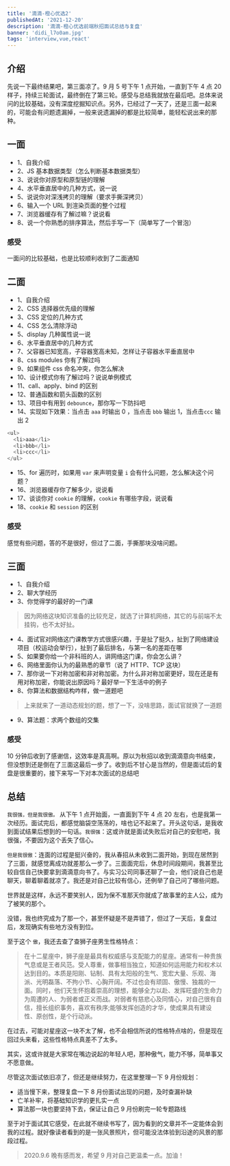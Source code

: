 ```yaml
---
title: '滴滴-橙心优选2'
publishedAt: '2021-12-20'
description: '滴滴-橙心优选前端秋招面试总结与复盘'
banner: 'didi_l7o0am.jpg'
tags: 'interview,vue,react'
---
```


## 介绍

先说一下最终结果吧，第三面凉了。9 月 5 号下午 1 点开始，一直到下午 4 点 20 样子，持续三轮面试，最终倒在了第三轮。感受与总结我就放在最后吧。总体来说问的比较基础，没有深度挖掘知识点。另外，已经过了一天了，还是三面一起来的，可能会有问题遗漏掉，一般来说遗漏掉的都是比较简单，能轻松说出来的那种。

## 一面

- 1、自我介绍
- 2、JS 基本数据类型（怎么判断基本数据类型）
- 3、说说你对原型和原型链的理解
- 4、水平垂直居中的几种方式，说一说
- 5、说说你对深浅拷贝的理解（要求手撕深拷贝）
- 6、输入一个 URL 到渲染页面的整个过程
- 7、浏览器缓存有了解过嘛？说说看
- 8、说一个你熟悉的排序算法，然后手写一下（简单写了一个冒泡）

### 感受

一面问的比较基础，也是比较顺利收到了二面通知

## 二面

- 1、自我介绍
- 2、CSS 选择器优先级的理解
- 3、CSS 定位的几种方式
- 4、CSS 怎么清除浮动
- 5、display 几种属性说一说
- 6、水平垂直居中的几种方式
- 7、父容器已知宽高，子容器宽高未知，怎样让子容器水平垂直居中
- 8、css modules 你有了解过吗
- 9、如果组件 css 命名冲突，你怎么解决
- 10、设计模式你有了解过吗？说说单例模式
- 11、call、apply、bind 的区别
- 12、普通函数和箭头函数的区别
- 13、项目中有用到 `debounce`，那你写一下防抖吧
- 14、实现如下效果：当点击 `aaa` 时输出 0 ，当点击 `bbb` 输出 1，当点击`ccc` 输出 2

```javascript
<ul>
  <li>aaa</li>
  <li>bbb</li>
  <li>ccc</li>
</ul>
```

- 15、for 遍历时，如果用 `var` 来声明变量 `i` 会有什么问题，怎么解决这个问题？
- 16、浏览器缓存你了解多少，说说看
- 17、谈谈你对 `cookie` 的理解，`cookie` 有哪些字段，说说看
- 18、`cookie` 和 `session` 的区别

### 感受

感觉有些问题，答的不是很好，但过了二面，手撕那块没啥问题。

## 三面

- 1、自我介绍
- 2、聊大学经历
- 3、你觉得学的最好的一门课

> 因为网络这块知识准备的比较充足，就选了计算机网络，其它的与前端不太挂钩，也不太好扯。

- 4、面试官对网络这门课教学方式很感兴趣，于是扯了挺久，扯到了网络建设项目（校运动会举行），扯到了最后排名，与第一名的差距在哪
- 5、如果要你给一个非科班的人，讲网络这门课，你会怎么讲？
- 6、网络里面你认为的最熟悉的章节（说了 HTTP、TCP 这块）
- 7、那你说一下对称加密和非对称加密。为什么非对称加密更好，现在还是有用对称加密，你能说出原因吗？最好举一下生活中的例子
- 8、你算法和数据结构咋样，做一道题吧

> 上来就来了一道动态规划的题，想了一下，没啥思路，面试官就换了一道题

- 9、算法题：求两个数组的交集

### 感受

10 分钟后收到了感谢信，这效率是真高啊。原以为秋招以收到滴滴意向书结束，但没想到还是倒在了三面这最后一步了。收到后不甘心是当然的，但是面试后的复盘是很重要的，接下来写一下对本次面试的总结吧

## 总结

`我很强，但是我很傲。` 从下午 1 点开始面，一直面到下午 4 点 20 左右，也是我第一次经历。面试完后，都感觉脑袋空荡荡的，啥也记不起来了。开头这句话，是我收到面试结果后想到的一句话。`我很强`：这或许就是面试失败后对自己的安慰吧，我很强，不要因为这个丢失了信心。

`但是我很傲`：连面的过程是挺兴奋的，我从春招从未收到二面开始，到现在居然到了三面，就感觉离成功就差那么一步了。三面面完后，休息时间段期间，我甚至比较自信自己快要拿到滴滴意向书了。与实习公司同事还聊了一会，他们说自己也是聊天，聊着聊着就凉了。我还是对自己比较有信心，还例举了自己问了哪些问题。

世界就是这样，永远不要笑别人，因为保不准那天你就成了故事里的主人公，成为了被笑的那个。

没错，我也终究成为了那一个，甚至怀疑是不是弄错了，但过了一天后，复盘过后，发现确实有些地方没有到位。

至于这个 `傲`，我还去查了查狮子座男生性格特点：

> 在十二星座中，狮子座是最具有权威感与支配能力的星座。通常有一种贵族气息或是王者风范。受人尊重，做事相当独立，知道如何运用能力和权术以达到目的。本质是阳刚、钻制、具有太阳般的生气、宽宏大量、乐观、海派、光明磊落、不拘小节、心胸开阔。不过也会有顽固、傲慢、独裁的一面。同时，他们天生怀抱着崇高的理想，能够全力以赴、发挥旺盛的生命力为周遭的人、为弱者或正义而战。对弱者有慈悲心及同情心，对自己很有自信，擅长组织事务，喜欢有秩序;能够发挥创造的才华，使成果具有建设性、原创性，是个行动派。

在过去，可能对星座这一块不太了解，也不会相信所说的性格特点啥的，但是现在回过头来看，这些性格特点真差不了太多。

其实，这或许就是大家常在嘴边说起的年轻人吧，那种傲气，能力不够，简单事又不愿意做。

尽管这次面试依旧凉了，但还是继续努力，在这里整理一下 9 月份规划：

- 适当慢下来，整理复盘一下 8 月份面试出现的问题，及时查漏补缺
- 亡羊补牢，将基础知识学的更扎实一点
- 算法那一块也要坚持下去，保证让自己 9 月份刷完一轮专题路线

至于对于面试其它感受，在此就不继续书写了，因为看到的文章并不一定能体会到我的过程。就好像读者看到的是一张风景照片，但可能没法体验到沿途的风景的那段过程。

> 2020.9.6 晚有感而发，希望 9 月对自己更温柔一点。加油！
